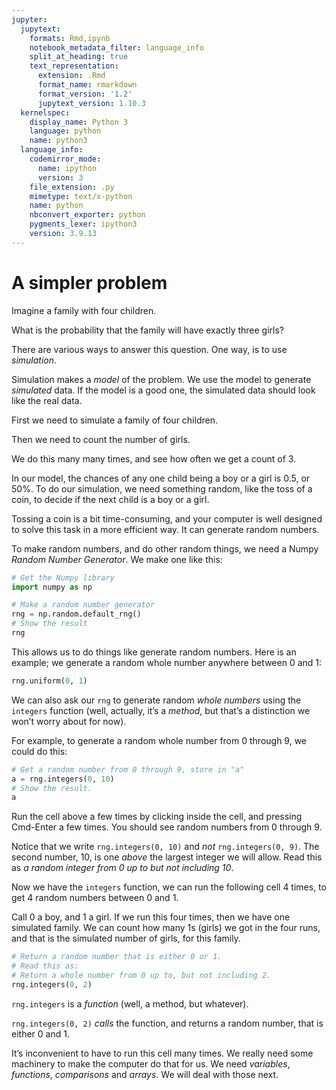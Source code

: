 ```yaml
---
jupyter:
  jupytext:
    formats: Rmd,ipynb
    notebook_metadata_filter: language_info
    split_at_heading: true
    text_representation:
      extension: .Rmd
      format_name: rmarkdown
      format_version: '1.2'
      jupytext_version: 1.10.3
  kernelspec:
    display_name: Python 3
    language: python
    name: python3
  language_info:
    codemirror_mode:
      name: ipython
      version: 3
    file_extension: .py
    mimetype: text/x-python
    name: python
    nbconvert_exporter: python
    pygments_lexer: ipython3
    version: 3.9.13
---
```


# A simpler problem

Imagine a family with four children.

What is the probability that the family will have exactly three girls?

There are various ways to answer this question.  One way, is to use
*simulation*.

Simulation makes a *model* of the problem.  We use the model to generate
*simulated* data.  If the model is a good one, the simulated data should look
like the real data.

First we need to simulate a family of four children.

Then we need to count the number of girls.

We do this many many times, and see how often we get a count of 3.

In our model, the chances of any one child being a boy or a girl is 0.5, or
50%.  To do our simulation, we need something random, like the toss of a coin,
to decide if the next child is a boy or a girl.

Tossing a coin is a bit time-consuming, and your computer is well designed to
solve this task in a more efficient way.  It can generate random numbers.

To make random numbers, and do other random things, we need a Numpy *Random
Number Generator*.  We make one like this:

```python
# Get the Numpy library
import numpy as np
```

```python
# Make a random number generator
rng = np.random.default_rng()
# Show the result
rng
```

This allows us to do things like generate random numbers.  Here is an example;
we generate a random whole number anywhere between 0 and 1:

```python
rng.uniform(0, 1)
```

We can also ask our `rng` to generate random *whole numbers* using the
`integers` function (well, actually, it's a *method*, but that's a distinction
we won't worry about for now).

For example, to generate a random whole number from 0 through 9, we could do
this:

```python
# Get a random number from 0 through 9, store in "a"
a = rng.integers(0, 10)
# Show the result.
a
```

Run the cell above a few times by clicking inside the cell, and pressing
Cmd-Enter a few times.  You should see random numbers from 0 through 9.

Notice that we write `rng.integers(0, 10)` and *not* `rng.integers(0, 9)`. The
second number, 10, is one *above* the largest integer we will allow. Read this
as *a random integer from 0 up to but not including 10*.

Now we have the `integers` function, we can run the following cell 4 times, to
get 4 random numbers between 0 and 1.

Call 0 a boy, and 1 a girl.  If we run this four times, then we have one
simulated family.  We can count how many 1s (girls) we got in the four runs,
and that is the simulated number of girls, for this family.

```python
# Return a random number that is either 0 or 1.
# Read this as:
# Return a whole number from 0 up to, but not including 2.
rng.integers(0, 2)
```

`rng.integers` is a *function* (well, a method, but whatever).

`rng.integers(0, 2)` *calls* the function, and returns a random number, that is
either 0 and 1.


It's inconvenient to have to run this cell many times.   We really need some
machinery to make the computer do that for us.  We need *variables*,
*functions*, *comparisons* and *arrays*.  We will deal with those next.

